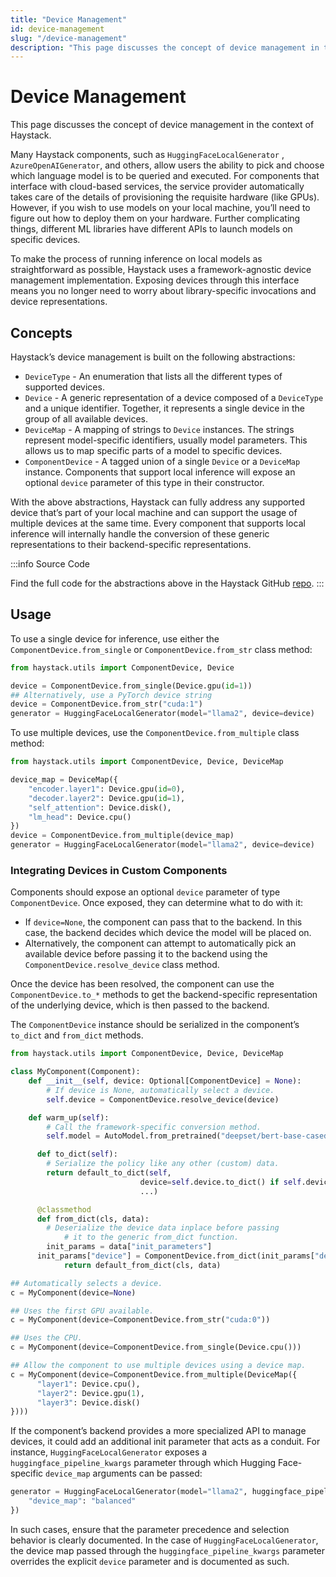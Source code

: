 ```yaml
---
title: "Device Management"
id: device-management
slug: "/device-management"
description: "This page discusses the concept of device management in the context of Haystack."
---
```


# Device Management

This page discusses the concept of device management in the context of Haystack.

Many Haystack components, such as `HuggingFaceLocalGenerator` , `AzureOpenAIGenerator`, and others, allow users the ability to pick and choose which language model is to be queried and executed. For components that interface with cloud-based services, the service provider automatically takes care of the details of provisioning the requisite hardware (like GPUs). However, if you wish to use models on your local machine, you’ll need to figure out how to deploy them on your hardware. Further complicating things, different ML libraries have different APIs to launch models on specific devices.

To make the process of running inference on local models as straightforward as possible, Haystack uses a framework-agnostic device management implementation. Exposing devices through this interface means you no longer need to worry about library-specific invocations and device representations.

## Concepts

Haystack’s device management is built on the following abstractions:

- `DeviceType`  - An enumeration that lists all the different types of supported devices.
- `Device`  - A generic representation of a device composed of a `DeviceType` and a unique identifier. Together, it represents a single device in the group of all available devices.
- `DeviceMap` - A mapping of strings to `Device` instances. The strings represent model-specific identifiers, usually model parameters. This allows us to map specific parts of a model to specific devices.
- `ComponentDevice` - A tagged union of a single `Device` or a `DeviceMap` instance. Components that support local inference will expose an optional `device` parameter of this type in their constructor.

With the above abstractions, Haystack can fully address any supported device that’s part of your local machine and can support the usage of multiple devices at the same time. Every component that supports local inference will internally handle the conversion of these generic representations to their backend-specific representations.

:::info Source Code

Find the full code for the abstractions above in the Haystack GitHub [repo](https://github.com/deepset-ai/haystack/blob/6a776e672fb69cc4ee42df9039066200f1baf24e/haystack/utils/device.py).
:::

## Usage

To use a single device for inference, use either the `ComponentDevice.from_single` or `ComponentDevice.from_str` class method:

```python
from haystack.utils import ComponentDevice, Device

device = ComponentDevice.from_single(Device.gpu(id=1))
## Alternatively, use a PyTorch device string
device = ComponentDevice.from_str("cuda:1")
generator = HuggingFaceLocalGenerator(model="llama2", device=device)
```

To use multiple devices, use the `ComponentDevice.from_multiple` class method:

```python
from haystack.utils import ComponentDevice, Device, DeviceMap

device_map = DeviceMap({
	"encoder.layer1": Device.gpu(id=0),
	"decoder.layer2": Device.gpu(id=1),
	"self_attention": Device.disk(),
	"lm_head": Device.cpu()
})
device = ComponentDevice.from_multiple(device_map)
generator = HuggingFaceLocalGenerator(model="llama2", device=device)
```

### Integrating Devices in Custom Components

Components should expose an optional `device` parameter of type `ComponentDevice`.  Once exposed, they can determine what to do with it:

- If `device=None`, the component can pass that to the backend. In this case, the backend decides which device the model will be placed on.
- Alternatively, the component can attempt to automatically pick an available device before passing it to the backend using the `ComponentDevice.resolve_device` class method.

Once the device has been resolved, the component can use the `ComponentDevice.to_*` methods to get the backend-specific representation of the underlying device, which is then passed to the backend.

The `ComponentDevice` instance should be serialized in the component’s `to_dict` and `from_dict` methods.

```python
from haystack.utils import ComponentDevice, Device, DeviceMap

class MyComponent(Component):
    def __init__(self, device: Optional[ComponentDevice] = None):
        # If device is None, automatically select a device.
        self.device = ComponentDevice.resolve_device(device)

    def warm_up(self):
        # Call the framework-specific conversion method.
        self.model = AutoModel.from_pretrained("deepset/bert-base-cased-squad2", device=self.device.to_hf())

	  def to_dict(self):
	    # Serialize the policy like any other (custom) data.
	    return default_to_dict(self,
							 device=self.device.to_dict() if self.device else None,
							 ...)

	  @classmethod
	  def from_dict(cls, data):
	    # Deserialize the device data inplace before passing
			# it to the generic from_dict function.
	    init_params = data["init_parameters"]
      init_params["device"] = ComponentDevice.from_dict(init_params["device"])
			return default_from_dict(cls, data)

## Automatically selects a device.
c = MyComponent(device=None)

## Uses the first GPU available.
c = MyComponent(device=ComponentDevice.from_str("cuda:0"))

## Uses the CPU.
c = MyComponent(device=ComponentDevice.from_single(Device.cpu()))

## Allow the component to use multiple devices using a device map.
c = MyComponent(device=ComponentDevice.from_multiple(DeviceMap({
      "layer1": Device.cpu(),
      "layer2": Device.gpu(1),
      "layer3": Device.disk()
})))
```

If the component’s backend provides a more specialized API to manage devices, it could add an additional init parameter that acts as a conduit. For instance, `HuggingFaceLocalGenerator` exposes a `huggingface_pipeline_kwargs` parameter through which Hugging Face-specific `device_map`  arguments can be passed:

```python
generator = HuggingFaceLocalGenerator(model="llama2", huggingface_pipeline_kwargs={
	"device_map": "balanced"
})
```

In such cases, ensure that the parameter precedence and selection behavior is clearly documented. In the case of `HuggingFaceLocalGenerator`, the device map passed through the `huggingface_pipeline_kwargs` parameter overrides the explicit `device` parameter and is documented as such.
